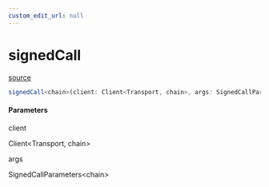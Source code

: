 ```yaml
---
custom_edit_url: null
---
```


# signedCall
<div className="doc-side">
<div className="doc-main-source">

[source](https://github.com/SeismicSystems/seismic-client/blob/d15de72/packages/seismic-viem/src/signedCall.ts#L43)

</div>
</div>

```ts
signedCall<chain>(client: Client<Transport, chain>, args: SignedCallParameters<chain>): Promise<CallReturnType>
```

<h4>Parameters</h4>

<div className="doc-param">

<div className="doc-param-header">

<span className="doc-name">client</span>

<div className="doc-type">

Client&lt;Transport,&nbsp;chain&gt;

</div>

</div>

</div>

<div className="doc-param">

<div className="doc-param-header">

<span className="doc-name">args</span>

<div className="doc-type">

SignedCallParameters&lt;chain&gt;

</div>

</div>

</div>